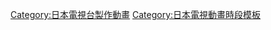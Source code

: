 {{Navbox
|state=collapsed
|name=日本電視台星期一七點動畫

|bodyclass=hlist hlist-pipe
|titlestyle=background:#E73275
|title=[[日本電視網協議會|日本電視台系列]][[日本電視台星期一七點動畫|星期一七點動畫]]
|groupstyle=background:#EC008C
|group1=19時前半
|list1={{Navbox|child
|groupstyle=background:#F08080
|group1=[[1970年]]4月 - [[1971年]]4月（第1期）
|list1=
*[[赤血十一人]]
*[[足球野郎 赤血十一人]]
|group2=[[1972年]]1月 - 1972年12月（第2期）
|list2=
*[[月光假面]]
|group3=[[1974年]]4月 - 1974年9月（第3期）
|list3=
*{{link-ja|柔道讃歌|柔道讃歌}}
|group4=[[1975年]]4月 - [[1985年]]12月（第4期）
|list4=
*{{link-ja|小老鼠歷險記|ガンバの冒険}}
*[[天才妙老爹]]
*[[鲁邦三世]]（第2季）
*[[明日之丈|明日之丈2]]
*[[膽量蓋爾]]
*[[電子神童]]
*{{link-ja|忍者一平|忍者マン一平}}
*{{link-ja|キャプテン|キャプテン (漫画)}}
*[[貓眼三姐妹]]（第1期）
*[[玻璃假面]]（EIKEN版）
*[[貓眼三姐妹]]（第2期）
*[[搞怪拍檔]]}}
|group2=19時後半
|list2={{Navbox|child
|groupstyle=background:#F08080
|group1=[[1987年]]4月 - [[1989年]]9月
|list1=
*[[橙路]]
*[[森林好小子]]
*[[美味大挑戰]]}}
}}<noinclude>

[[Category:日本電視台製作動畫]]
[[Category:日本電視動畫時段模板]]

</noinclude>